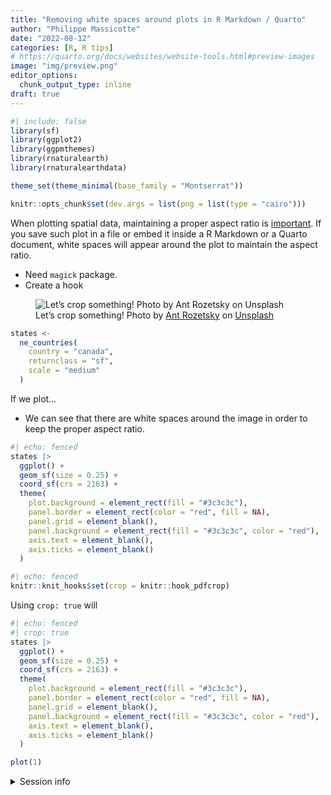 ```yaml
---
title: "Removing white spaces around plots in R Markdown / Quarto"
author: "Philippe Massicotte"
date: "2022-08-12"
categories: [R, R tips]
# https://quarto.org/docs/websites/website-tools.html#preview-images
image: "img/preview.png" 
editor_options: 
  chunk_output_type: inline
draft: true
---
```


```r
#| include: false
library(sf)
library(ggplot2)
library(ggpmthemes)
library(rnaturalearth)
library(rnaturalearthdata)

theme_set(theme_minimal(base_family = "Montserrat"))

knitr::opts_chunk$set(dev.args = list(png = list(type = "cairo")))
```

When plotting spatial data, maintaining a proper aspect ratio is [important](https://www.pmassicotte.com/posts/2019-12-20-removing-borders-around-ggplot2-graphs/). If you save such plot in a file or embed it inside a R Markdown or a Quarto document, white spaces will appear around the plot to maintain the aspect ratio.

-   Need `magick` package.
-   Create a hook

![Let's crop something! Photo by <a href="https://unsplash.com/@rozetsky?utm_source=unsplash&utm_medium=referral&utm_content=creditCopyText">Ant Rozetsky</a> on <a href="https://unsplash.com/s/photos/crop?utm_source=unsplash&utm_medium=referral&utm_content=creditCopyText">Unsplash</a>](img/preview.png){fig-alt="Close up on a grain field" fig-align="center"}

```r
states <-
  ne_countries(
    country = "canada",
    returnclass = "sf",
    scale = "medium"
  )
```

If we plot...

-   We can see that there are white spaces around the image in order to keep the proper aspect ratio.

```r
#| echo: fenced
states |> 
  ggplot() +
  geom_sf(size = 0.25) + 
  coord_sf(crs = 2163) +
  theme(
    plot.background = element_rect(fill = "#3c3c3c"),
    panel.border = element_rect(color = "red", fill = NA),
    panel.grid = element_blank(),
    panel.background = element_rect(fill = "#3c3c3c", color = "red"),
    axis.text = element_blank(),
    axis.ticks = element_blank()
  )
```


```r
#| echo: fenced
knitr::knit_hooks$set(crop = knitr::hook_pdfcrop)
```

Using `crop: true` will

```r
#| echo: fenced
#| crop: true
states |> 
  ggplot() +
  geom_sf(size = 0.25) + 
  coord_sf(crs = 2163) +
  theme(
    plot.background = element_rect(fill = "#3c3c3c"),
    panel.border = element_rect(color = "red", fill = NA),
    panel.grid = element_blank(),
    panel.background = element_rect(fill = "#3c3c3c", color = "red"),
    axis.text = element_blank(),
    axis.ticks = element_blank()
  )
```

```r
plot(1)
```


<details>

<summary>Session info</summary>

```r
## Reproducibility info
options(width = 120)
devtools::session_info()
```

</details>
